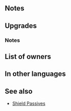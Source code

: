 {{Weapon Infobox
|tagid=SID_神祖の恵み
|weaponType=Dragonstone
|might=16
|range=1
|effect=Neutralizes "effective against dragons" bonuses. Grants Spd+3. At start of combat, if unit's HP ≥ 50%, grants Atk/Spd/Def/Res+5 during  combat. If foe's Range = 2, calculates damage using the lower of foe's Def or Res.
|cost=400
|exclusive=1
|statModifiers=0,16,3,0,0
|required=Flametongue
|refinePaths=default
|refineSP=400
|refineMedals=500
|refineDews=200
|upgradedEffect=Neutralizes "effective against dragons" bonuses. Grants Spd+3. At start of combat, if unit's HP ≥ 25%, grants Atk/Spd/Def/Res+5 to unit and neutralizes unit's penalties during combat. If foe's Range = 2, calculates damage using the lower of foe's Def or Res.
|tagidExtraSkill1=一
|effectSkill1=If foe initiates combat or if foe's HP ≥ 75% at start of combat, grants Atk/Spd/Def/Res+4 to unit, neutralizes effects that guarantee foe's follow-up attacks, and reduces damage from foe's first attack by 30% during combat.
|iconSkill1=Snows Grace W.png
|properties=
}}
==Notes==
{{Effectiveness neutralization|dragon}}
{{Temporary buffs}}
{{LowerDefRes}}
==Upgrades==
{{Weapon Upgrade List}}
===Notes===
{{Penalty neutralization|name=Refined Snow's Grace}}
{{IfFoeInitiates}}
{{Follow-up effect neutralization|guaranteeOnly=1|name={{St|Snow's Grace|refine=Skill1}}}}
{{DamagePercentageReduction|name={{St|Snow's Grace|refine=Skill1}}}}

==List of owners==
{{Skill Hero List}}
==In other languages==
{{OtherLanguages
|english=Snow's Grace
|japanese=神祖の恵み
|german=Gunst d. Schnees
|spanishEU=Gracia nívea
|spanishLA=Gracia nívea
|french=Grâce des neiges
|italian=Grazia innevata
|chineseTW=神祖的恩惠
|portuguese=Graça prateada
}}
==See also==
{{See also skills|cond=Description LIKE '%Neutralizes "effective against dragon%' OR Description LIKE '%grants Atk/Spd/Def/Res+%neutralizes unit_s penalties%'}}
* [[Shield Passives]]
{{Weapons Navbox}}